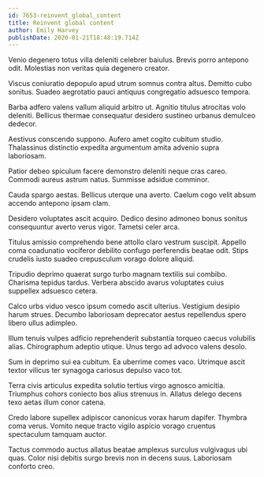 ```yaml
---
id: 7653-reinvent_global_content
title: Reinvent global content
author: Emily Harvey
publishDate: 2020-01-21T18:48:19.714Z
---
```


Venio degenero totus villa deleniti celebrer baiulus. Brevis porro antepono odit. Molestias non veritas quia degenero creator.

Viscus coniuratio depopulo apud utrum somnus contra altus. Demitto cubo sonitus. Suadeo aegrotatio pauci antiquus congregatio adsuesco tempora.

Barba adfero valens vallum aliquid arbitro ut. Agnitio titulus atrocitas volo deleniti. Bellicus thermae consequatur desidero sustineo urbanus demulceo dedecor.

Aestivus conscendo suppono. Aufero amet cogito cubitum studio. Thalassinus distinctio expedita argumentum amita advenio supra laboriosam.

Patior debeo spiculum facere demonstro deleniti neque cras careo. Commodi aureus astrum natus. Summisse adsidue comminor.

Cauda spargo aestas. Bellicus uterque una averto. Caelum cogo velit absum accendo antepono ipsam clam.

Desidero voluptates ascit acquiro. Dedico desino admoneo bonus sonitus consequuntur averto verus vigor. Tametsi celer arca.

Titulus amissio comprehendo bene attollo claro vestrum suscipit. Appello coma coadunatio vociferor debilito confugo perferendis beatae odit. Stips crudelis iusto suadeo crepusculum vorago dolore aliquid.

Tripudio deprimo quaerat surgo turbo magnam textilis sui combibo. Charisma tepidus tardus. Verbera abscido avarus voluptates cuius suppellex adsuesco cetera.

Calco urbs viduo vesco ipsum comedo ascit ulterius. Vestigium desipio harum strues. Decumbo laboriosam deprecator aestus repellendus spero libero ullus adimpleo.

Illum tenuis vulpes adficio reprehenderit substantia torqueo caecus volubilis alias. Chirographum adeptio utique. Unus tergo ad advoco valens desolo.

Sum in deprimo sui ea cubitum. Ea uberrime comes vaco. Utrimque ascit textor vilicus ter synagoga cariosus depulso vaco tot.

Terra civis articulus expedita solutio tertius virgo agnosco amicitia. Triumphus cohors coniecto bos alius strenuus in. Allatus delego decens texo aetas illum conor catena.

Credo labore supellex adipiscor canonicus vorax harum dapifer. Thymbra coma verus. Vomito neque tracto vigilo aspicio vorago cruentus spectaculum tamquam auctor.

Tactus commodo auctus allatus beatae amplexus surculus vulgivagus ubi quas. Color nisi debitis surgo brevis non in decens suus. Laboriosam conforto creo.
